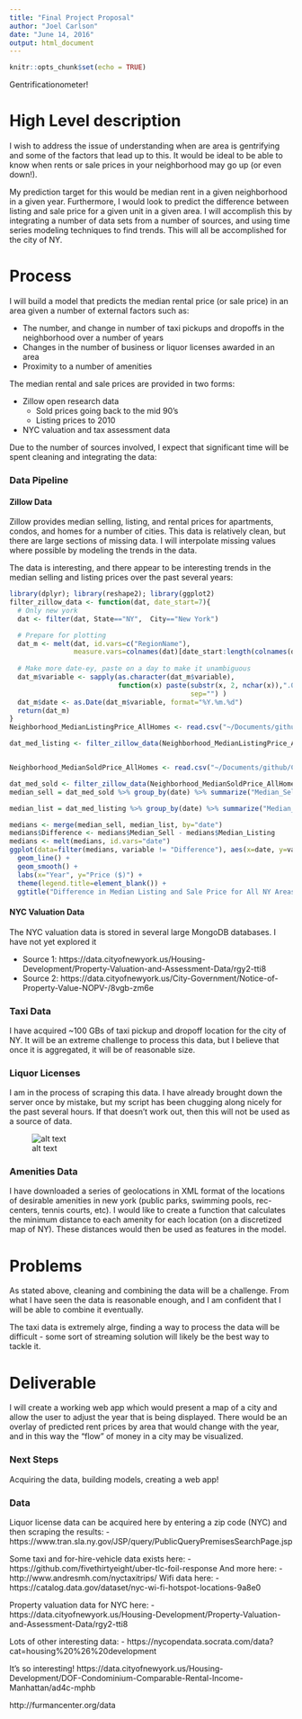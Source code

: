 ```yaml
---
title: "Final Project Proposal"
author: "Joel Carlson"
date: "June 14, 2016"
output: html_document
---
```


```r
knitr::opts_chunk$set(echo = TRUE)
```

Gentrificationometer!

# High Level description

I wish to address the issue of understanding when are area is gentrifying and some of the factors that lead up to this. It would be ideal to be able to know when rents or sale prices in your neighborhood may go up (or even down!). 

My prediction target for this would be median rent in a given neighborhood in a given year. Furthermore, I would look to predict the difference between listing and sale price for a given unit in a given area. I will accomplish this by integrating a number of data sets from a number of sources, and using time series modeling techniques to find trends. This will all be accomplished for the city of NY.

# Process

I will build a model that predicts the median rental price (or sale price) in an area given a number of external factors such as:

  - The number, and change in number of taxi pickups and dropoffs in the neighborhood over a number of years
  - Changes in the number of business or liquor licenses awarded in an area
  - Proximity to a number of amenities
  
The median rental and sale prices are provided in two forms:

  - Zillow open research data
    - Sold prices going back to the mid 90's
    - Listing prices to 2010
  - NYC valuation and tax assessment data
  
Due to the number of sources involved, I expect that significant time will be spent cleaning and integrating the data:

### Data Pipeline

#### Zillow Data

Zillow provides median selling, listing, and rental prices for apartments, condos, and homes for a number of cities. This data is relatively clean, but there are large sections of missing data. I will interpolate missing values where possible by modeling the trends in the data.

The data is interesting, and there appear to be interesting trends in the median selling and listing prices over the past several years:

```r
library(dplyr); library(reshape2); library(ggplot2)
filter_zillow_data <- function(dat, date_start=7){
  # Only new york
  dat <- filter(dat, State=="NY",  City=="New York")

  # Prepare for plotting
  dat_m <- melt(dat, id.vars=c("RegionName"),
                measure.vars=colnames(dat)[date_start:length(colnames(dat))])
  
  # Make more date-ey, paste on a day to make it unambiguous
  dat_m$variable <- sapply(as.character(dat_m$variable),
                           function(x) paste(substr(x, 2, nchar(x)),".01",
                                             sep="") )
  dat_m$date <- as.Date(dat_m$variable, format="%Y.%m.%d")
  return(dat_m)
}
Neighborhood_MedianListingPrice_AllHomes <- read.csv("~/Documents/github/CityPredictions/data/Zillow/Neighborhood_MedianListingPrice_AllHomes.csv")

dat_med_listing <- filter_zillow_data(Neighborhood_MedianListingPrice_AllHomes)


Neighborhood_MedianSoldPrice_AllHomes <- read.csv("~/Documents/github/CityPredictions/data/Zillow/Neighborhood_MedianSoldPrice_AllHomes.csv")

dat_med_sold <- filter_zillow_data(Neighborhood_MedianSoldPrice_AllHomes, date_start=8)
median_sell = dat_med_sold %>% group_by(date) %>% summarize("Median_Sell"=median(value, na.rm=TRUE))

median_list = dat_med_listing %>% group_by(date) %>% summarize("Median_Listing"=median(value, na.rm=TRUE))

medians <- merge(median_sell, median_list, by="date")
medians$Difference <- medians$Median_Sell - medians$Median_Listing
medians <- melt(medians, id.vars="date")
ggplot(data=filter(medians, variable != "Difference"), aes(x=date, y=value, group=variable, col=variable)) + 
  geom_line() + 
  geom_smooth() +
  labs(x="Year", y="Price ($)") +
  theme(legend.title=element_blank()) +
  ggtitle("Difference in Median Listing and Sale Price for All NY Areas") 
```

#### NYC Valuation Data

The NYC valuation data is stored in several large MongoDB databases. I have not yet explored it

  - Source 1: https://data.cityofnewyork.us/Housing-Development/Property-Valuation-and-Assessment-Data/rgy2-tti8
  - Source 2: https://data.cityofnewyork.us/City-Government/Notice-of-Property-Value-NOPV-/8vgb-zm6e


### Taxi Data

I have acquired ~100 GBs of taxi pickup and dropoff location for the city of NY. It will be an extreme challenge to process this data, but I believe that once it is aggregated, it will be of reasonable size.

### Liquor Licenses

I am in the process of scraping this data. I have already brought down the server once by mistake, but my script has been chugging along nicely for the past several hours. If that doesn't work out, then this will not be used as a source of data.

![alt text](Images/NY_by_liquor.png)

### Amenities Data

I have downloaded a series of geolocations in XML format of the locations of desirable amenities in new york (public parks, swimming pools, rec-centers, tennis courts, etc). I would like to create a function that calculates the minimum distance to each amenity for each location (on a discretized map of NY). These distances would then be used as features in the model.

# Problems

As stated above, cleaning and combining the data will be a challenge. From what I have seen the data is reasonable enough, and I am confident that I will be able to combine it eventually.

The taxi data is extremely alrge, finding a way to process the data will be difficult - some sort of streaming solution will likely be the best way to tackle it.

# Deliverable

I will create a working web app which would present a map of a city and allow the user to adjust the year that is being displayed. There would be an overlay of predicted rent prices by area that would change with the year, and in this way the "flow" of money in a city may be visualized.

### Next Steps

Acquiring the data, building models, creating a web app!

### Data

Liquor license data can be acquired here by entering a zip code (NYC) and then scraping the results:
  - https://www.tran.sla.ny.gov/JSP/query/PublicQueryPremisesSearchPage.jsp

Some taxi and for-hire-vehicle data exists here:
  - https://github.com/fivethirtyeight/uber-tlc-foil-response
And more here:
  - http://www.andresmh.com/nyctaxitrips/
Wifi data here:
  - https://catalog.data.gov/dataset/nyc-wi-fi-hotspot-locations-9a8e0

Property valuation data for NYC here:
  - https://data.cityofnewyork.us/Housing-Development/Property-Valuation-and-Assessment-Data/rgy2-tti8

Lots of other interesting data:
  - https://nycopendata.socrata.com/data?cat=housing%20%26%20development

It's so interesting!
https://data.cityofnewyork.us/Housing-Development/DOF-Condominium-Comparable-Rental-Income-Manhattan/ad4c-mphb

http://furmancenter.org/data
